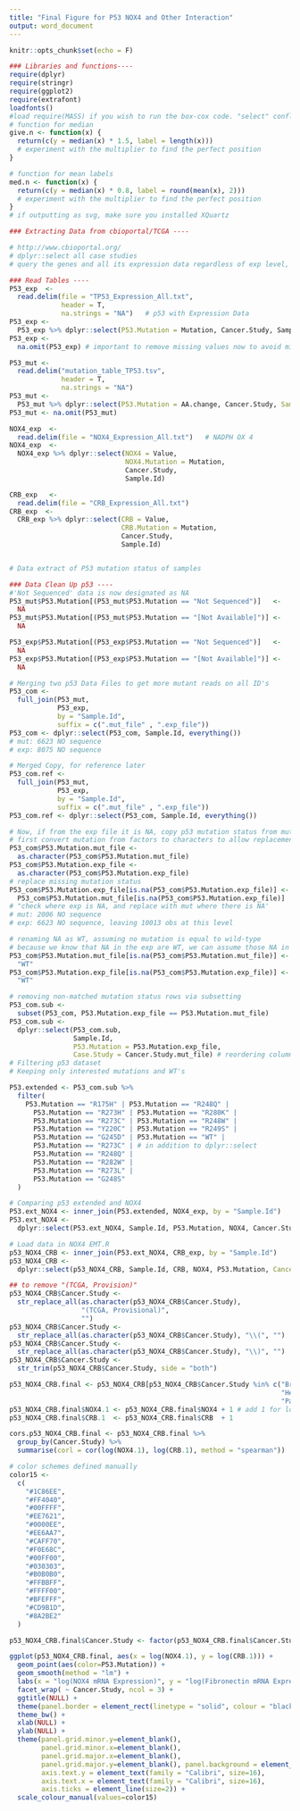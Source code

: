 ```yaml
---
title: "Final Figure for P53 NOX4 and Other Interaction"
output: word_document
---
```


```r
knitr::opts_chunk$set(echo = F)
```

```r
### Libraries and functions----
require(dplyr)
require(stringr)
require(ggplot2)
require(extrafont)
loadfonts()
#load require(MASS) if you wish to run the box-cox code. "select" conflicts from dplyr and MASS
# function for median
give.n <- function(x) {
  return(c(y = median(x) * 1.5, label = length(x)))
  # experiment with the multiplier to find the perfect position
}

# function for mean labels
med.n <- function(x) {
  return(c(y = median(x) * 0.8, label = round(mean(x), 2)))
  # experiment with the multiplier to find the perfect position
}
# if outputting as svg, make sure you installed XQuartz

### Extracting Data from cbioportal/TCGA ----

# http://www.cbioportal.org/
# dplyr::select all case studies
# query the genes and all its expression data regardless of exp level, e.g. GENE:EXP>=0 EXP<0

### Read Tables ----
P53_exp  <-
  read.delim(file = "TP53_Expression_All.txt",
             header = T,
             na.strings = "NA")   # p53 with Expression Data
P53_exp <-
  P53_exp %>% dplyr::select(P53.Mutation = Mutation, Cancer.Study, Sample.Id)
P53_exp <-
  na.omit(P53_exp) # important to remove missing values now to avoid mixing with 'no mutation'

P53_mut <-
  read.delim("mutation_table_TP53.tsv",
             header = T,
             na.strings = "NA")
P53_mut <-
  P53_mut %>% dplyr::select(P53.Mutation = AA.change, Cancer.Study, Sample.Id = Sample.ID)
P53_mut <- na.omit(P53_mut)

NOX4_exp  <-
  read.delim(file = "NOX4_Expression_All.txt")   # NADPH OX 4
NOX4_exp  <-
  NOX4_exp %>% dplyr::select(NOX4 = Value,
                             NOX4.Mutation = Mutation,
                             Cancer.Study,
                             Sample.Id)

CRB_exp   <-
  read.delim(file = "CRB_Expression_All.txt")   
CRB_exp  <-
  CRB_exp %>% dplyr::select(CRB = Value,
                            CRB.Mutation = Mutation,
                            Cancer.Study,
                            Sample.Id)


# Data extract of P53 mutation status of samples

### Data Clean Up p53 ----
#'Not Sequenced' data is now designated as NA
P53_mut$P53.Mutation[(P53_mut$P53.Mutation == "Not Sequenced")]   <-
  NA
P53_mut$P53.Mutation[(P53_mut$P53.Mutation == "[Not Available]")] <-
  NA

P53_exp$P53.Mutation[(P53_exp$P53.Mutation == "Not Sequenced")]   <-
  NA
P53_exp$P53.Mutation[(P53_exp$P53.Mutation == "[Not Available]")] <-
  NA

# Merging two p53 Data Files to get more mutant reads on all ID's
P53_com <-
  full_join(P53_mut,
            P53_exp,
            by = "Sample.Id",
            suffix = c(".mut_file" , ".exp_file"))
P53_com <- dplyr::select(P53_com, Sample.Id, everything())
# mut: 6623 NO sequence
# exp: 8075 NO sequence

# Merged Copy, for reference later
P53_com.ref <-
  full_join(P53_mut,
            P53_exp,
            by = "Sample.Id",
            suffix = c(".mut_file" , ".exp_file"))
P53_com.ref <- dplyr::select(P53_com, Sample.Id, everything())

# Now, if from the exp file it is NA, copy p53 mutation status from mut file
# first convert mutation from factors to characters to allow replacement operation
P53_com$P53.Mutation.mut_file <-
  as.character(P53_com$P53.Mutation.mut_file)
P53_com$P53.Mutation.exp_file <-
  as.character(P53_com$P53.Mutation.exp_file)
# replace missing mutation status
P53_com$P53.Mutation.exp_file[is.na(P53_com$P53.Mutation.exp_file)] <-
  P53_com$P53.Mutation.mut_file[is.na(P53_com$P53.Mutation.exp_file)]
# "check where exp is NA, and replace with mut where there is NA'
# mut: 2006 NO sequence
# exp: 6623 NO sequence, leaving 10013 obs at this level

# renaming NA as WT, assuming no mutation is equal to wild-type
# because we know that NA in the exp are WT, we can assume those NA in the mut are also WT
P53_com$P53.Mutation.mut_file[is.na(P53_com$P53.Mutation.mut_file)] <-
  "WT"
P53_com$P53.Mutation.exp_file[is.na(P53_com$P53.Mutation.exp_file)] <-
  "WT"

# removing non-matched mutation status rows via subsetting
P53_com.sub <-
  subset(P53_com, P53.Mutation.exp_file == P53.Mutation.mut_file)
P53_com.sub <-
  dplyr::select(P53_com.sub,
                Sample.Id,
                P53.Mutation = P53.Mutation.exp_file,
                Case.Study = Cancer.Study.mut_file) # reordering columns and mut mutation column
# Filtering p53 dataset
# Keeping only interested mutations and WT's

P53.extended <- P53_com.sub %>%
  filter(
    P53.Mutation == "R175H" | P53.Mutation == "R248Q" |
      P53.Mutation == "R273H" | P53.Mutation == "R280K" |
      P53.Mutation == "R273C" | P53.Mutation == "R248W" |
      P53.Mutation == "Y220C" | P53.Mutation == "R249S" |
      P53.Mutation == "G245D" | P53.Mutation == "WT" |
      P53.Mutation == "R273C" | # in addition to dplyr::select
      P53.Mutation == "R248Q" |
      P53.Mutation == "R282W" |
      P53.Mutation == "R273L" |
      P53.Mutation == "G248S"
  )

# Comparing p53 extended and NOX4
P53.ext_NOX4 <- inner_join(P53.extended, NOX4_exp, by = "Sample.Id")
P53.ext_NOX4 <-
  dplyr::select(P53.ext_NOX4, Sample.Id, P53.Mutation, NOX4, Cancer.Study)

# Load data in NOX4 EMT.R
p53_NOX4_CRB <- inner_join(P53.ext_NOX4, CRB_exp, by = "Sample.Id")
p53_NOX4_CRB <-
  dplyr::select(p53_NOX4_CRB, Sample.Id, CRB, NOX4, P53.Mutation, Cancer.Study = Cancer.Study.x)

## to remove "(TCGA, Provision)"
p53_NOX4_CRB$Cancer.Study <-
  str_replace_all(as.character(p53_NOX4_CRB$Cancer.Study),
                  "(TCGA, Provisional)",
                  "")
p53_NOX4_CRB$Cancer.Study <-
  str_replace_all(as.character(p53_NOX4_CRB$Cancer.Study), "\\(", "")
p53_NOX4_CRB$Cancer.Study <-
  str_replace_all(as.character(p53_NOX4_CRB$Cancer.Study), "\\)", "")
p53_NOX4_CRB$Cancer.Study <-
  str_trim(p53_NOX4_CRB$Cancer.Study, side = "both")

p53_NOX4_CRB.final <- p53_NOX4_CRB[p53_NOX4_CRB$Cancer.Study %in% c("Breast Invasive Carcinoma",
                                                                    "Head and Neck Squamous Cell Carcinoma",
                                                                    "Pancreatic Adenocarcinoma"), ]
p53_NOX4_CRB.final$NOX4.1 <- p53_NOX4_CRB.final$NOX4 + 1 # add 1 for log transformation of 0's
p53_NOX4_CRB.final$CRB.1  <- p53_NOX4_CRB.final$CRB  + 1

cors.p53_NOX4_CRB.final <- p53_NOX4_CRB.final %>%
  group_by(Cancer.Study) %>%
  summarise(corl = cor(log(NOX4.1), log(CRB.1), method = "spearman"))
```

```r
# color schemes defined manually
color15 <-
  c(
    "#1C86EE",
    "#FF4040",
    "#00FFFF",
    "#EE7621",
    "#0000EE",
    "#EE6AA7",
    "#CAFF70",
    "#F0E68C",
    "#00FF00",
    "#030303",
    "#B0B0B0",
    "#FFBBFF",
    "#FFFF00",
    "#BFEFFF",
    "#CD9B1D",
    "#8A2BE2"
  )

```

```r
p53_NOX4_CRB.final$Cancer.Study <- factor(p53_NOX4_CRB.final$Cancer.Study, levels=c("Breast Invasive Carcinoma", "Pancreatic Adenocarcinoma", "Head and Neck Squamous Cell Carcinoma")) # changes the order with factor(level=)

ggplot(p53_NOX4_CRB.final, aes(x = log(NOX4.1), y = log(CRB.1))) +
  geom_point(aes(color=P53.Mutation)) +
  geom_smooth(method = "lm") +
  labs(x = "log(NOX4 mRNA Expression)", y = "log(Fibronectin mRNA Expression)") +
  facet_wrap( ~ Cancer.Study, ncol = 3) +
  ggtitle(NULL) + 
  theme(panel.border = element_rect(linetype = "solid", colour = "black")) +
  theme_bw() +
  xlab(NULL) +
  ylab(NULL) +
  theme(panel.grid.minor.y=element_blank(),
        panel.grid.minor.x=element_blank(),
        panel.grid.major.x=element_blank(),
        panel.grid.major.y=element_blank(), panel.background = element_rect(color = "black", size = 4),
        axis.text.y = element_text(family = "Calibri", size=16),
        axis.text.x = element_text(family = "Calibri", size=16),
        axis.ticks = element_line(size=2)) +
  scale_colour_manual(values=color15)
```